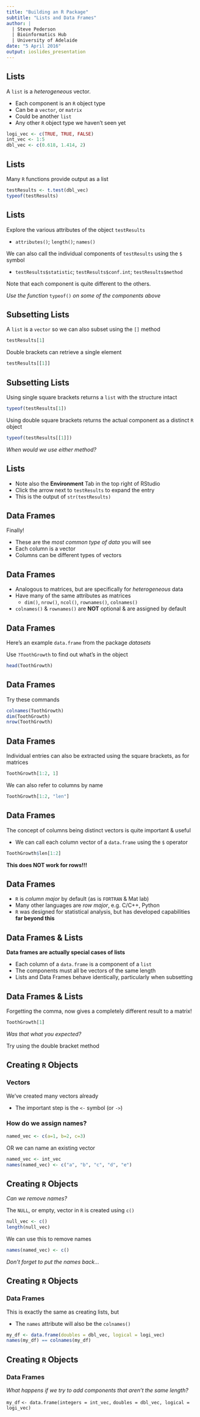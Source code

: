```yaml
---
title: "Building an R Package"
subtitle: "Lists and Data Frames"
author: |
  | Steve Pederson
  | Bioinformatics Hub
  | University of Adelaide
date: "5 April 2016"
output: ioslides_presentation
---
```


## Lists

A `list` is a *heterogeneous* vector.

- Each component is an `R` object type
- Can be a `vector`, or `matrix`
- Could be another `list`
- Any other `R` object type we haven't seen yet

```r
logi_vec <- c(TRUE, TRUE, FALSE)
int_vec <- 1:5
dbl_vec <- c(0.618, 1.414, 2)
```

## Lists

Many `R` functions provide output as a list

```r
testResults <- t.test(dbl_vec)
typeof(testResults)
```

## Lists

Explore the various attributes of the object `testResults`

- `attributes()`; `length()`; `names()`

We can also call the individual components of `testResults` using the `$` symbol

- `testResults$statistic`; `testResults$conf.int`; `testResults$method`

Note that each component is quite different to the others.

*Use the function* `typeof()` *on some of the components above*

## Subsetting Lists

A `list` is a `vector` so we can also subset using the `[]` method

```r
testResults[1]
```

Double brackets can retrieve a single element

```r
testResults[[1]]
```

## Subsetting Lists

Using single square brackets returns a `list` with the structure intact

```r
typeof(testResults[1])
```

Using double square brackets returns the actual component as a distinct `R` object

```r
typeof(testResults[[1]])
```

*When would we use either method?*

## Lists

- Note also the **Environment** Tab in the top right of RStudio
- Click the arrow next to `testResults` to expand the entry
- This is the output of `str(testResults)`

## Data Frames

Finally!

- These are the *most common type of data* you will see
- Each column is a vector
- Columns can be different types of vectors

## Data Frames

- Analogous to matrices, but are specifically for *heterogeneous* data
- Have many of the same attributes as matrices
    + `dim()`, `nrow()`, `ncol()`, `rownames()`, `colnames()`
- `colnames()` & `rownames()` are **NOT** optional & are assigned by default

## Data Frames

Here's an example `data.frame` from the package *datasets*

Use `?ToothGrowth` to find out what's in the object

```r
head(ToothGrowth)
```

## Data Frames

Try these commands

```r
colnames(ToothGrowth)
dim(ToothGrowth)
nrow(ToothGrowth)
```

## Data Frames

Individual entries can also be extracted using the square brackets, as for matrices

```r
ToothGrowth[1:2, 1]
```

We can also refer to columns by name

```r
ToothGrowth[1:2, "len"]
```


## Data Frames

The concept of columns being distinct vectors is quite important & useful

- We can call each column vector of a `data.frame` using the `$` operator

```r
ToothGrowth$len[1:2]
```

**This does NOT work for rows!!!**

## Data Frames

- `R` is *column major* by default (as is `FORTRAN` & Mat lab)
- Many other languages are *row major*, e.g. C/C++, Python
- `R` was designed for statistical analysis, but has developed capabilities **far beyond this**


## Data Frames & Lists

**Data frames are actually special cases of lists**

- Each column of a `data.frame` is a component of a `list`
- The components must all be vectors of the same length
- Lists and Data Frames behave identically, particularly when subsetting

## Data Frames & Lists

Forgetting the comma, now gives a completely different result to a matrix!

```r
ToothGrowth[1]
```

*Was that what you expected?*

Try using the double bracket method


## Creating `R` Objects

### Vectors

We've created many vectors already

- The important step is the `<-` symbol (or `->`)

### How do we assign names?

```r
named_vec <- c(a=1, b=2, c=3)
```

OR we can name an existing vector

```r
named_vec <- int_vec
names(named_vec) <- c("a", "b", "c", "d", "e")
```

## Creating `R` Objects

*Can we remove names?*

The `NULL`, or empty, vector in `R` is created using `c()`

```r
null_vec <- c()
length(null_vec)
```

We can use this to remove names

```r
names(named_vec) <- c()
```

*Don't forget to put the names back...*

## Creating `R` Objects

### Data Frames
This is exactly the same as creating lists, but

- The `names` attribute will also be the `colnames()`

```r
my_df <- data.frame(doubles = dbl_vec, logical = logi_vec)
names(my_df) == colnames(my_df)
```

## Creating `R` Objects

### Data Frames
*What happens if we try to add components that aren't the same length?*

`my_df` `<- data.frame(integers = int_vec,` 
                    `doubles = dbl_vec, logical = logi_vec)`
                    
